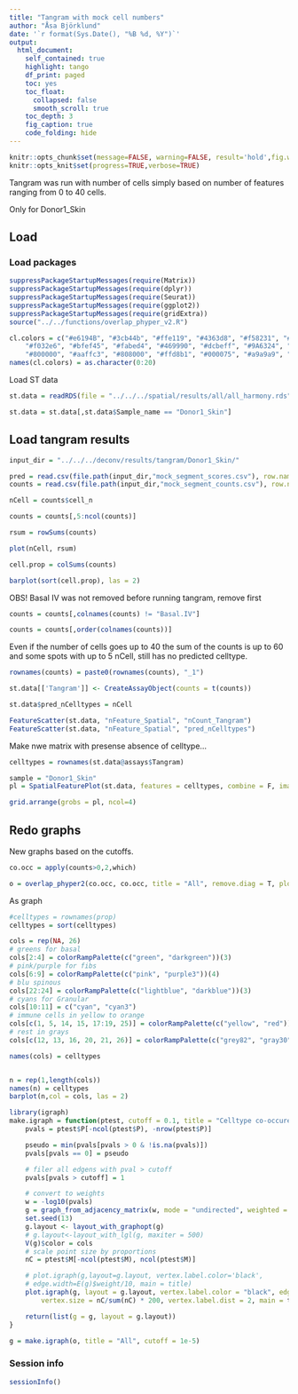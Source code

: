 ```yaml
---
title: "Tangram with mock cell numbers"
author: "Åsa Björklund"
date: '`r format(Sys.Date(), "%B %d, %Y")`'
output:
  html_document:
    self_contained: true
    highlight: tango
    df_print: paged
    toc: yes
    toc_float:
      collapsed: false
      smooth_scroll: true
    toc_depth: 3
    fig_caption: true
    code_folding: hide
---
```


```r
knitr::opts_chunk$set(message=FALSE, warning=FALSE, result='hold',fig.width=12,fig.height = 10,tidy=TRUE)
knitr::opts_knit$set(progress=TRUE,verbose=TRUE)
```

Tangram was run with number of cells simply based on number of features ranging from 0 to 40 cells.

Only for Donor1_Skin

## Load

### Load packages

```r
suppressPackageStartupMessages(require(Matrix))
suppressPackageStartupMessages(require(dplyr))
suppressPackageStartupMessages(require(Seurat))
suppressPackageStartupMessages(require(ggplot2))
suppressPackageStartupMessages(require(gridExtra))
source("../../functions/overlap_phyper_v2.R")
```

```r
cl.colors = c("#e6194B", "#3cb44b", "#ffe119", "#4363d8", "#f58231", "#911eb4", "#42d4f4",
    "#f032e6", "#bfef45", "#fabed4", "#469990", "#dcbeff", "#9A6324", "#fffac8",
    "#800000", "#aaffc3", "#808000", "#ffd8b1", "#000075", "#a9a9a9", "#000000")
names(cl.colors) = as.character(0:20)


```


Load ST data

```r
st.data = readRDS(file = "../../../spatial/results/all/all_harmony.rds")

st.data = st.data[,st.data$Sample_name == "Donor1_Skin"]

```

## Load tangram results

```r
input_dir = "../../../deconv/results/tangram/Donor1_Skin/"

pred = read.csv(file.path(input_dir,"mock_segment_scores.csv"), row.names = 1)
counts = read.csv(file.path(input_dir,"mock_segment_counts.csv"), row.names = 1)

nCell = counts$cell_n

counts = counts[,5:ncol(counts)]

rsum = rowSums(counts)

plot(nCell, rsum)


```



```r
cell.prop = colSums(counts)

barplot(sort(cell.prop), las = 2)
```

OBS! Basal IV was not removed before running tangram, remove first

```r
counts = counts[,colnames(counts) != "Basal.IV"]

counts = counts[,order(colnames(counts))]
```


Even if the number of cells goes up to 40 the sum of the counts is up to 60 and some spots with up to 5 nCell, still has no predicted celltype. 

```r
rownames(counts) = paste0(rownames(counts), "_1")

st.data[['Tangram']] <- CreateAssayObject(counts = t(counts))

st.data$pred_nCelltypes = nCell

FeatureScatter(st.data, "nFeature_Spatial", "nCount_Tangram")
FeatureScatter(st.data, "nFeature_Spatial", "pred_nCelltypes")
```









Make nwe matrix with presense absence of celltype...

```r
celltypes = rownames(st.data@assays$Tangram)

sample = "Donor1_Skin"
pl = SpatialFeaturePlot(st.data, features = celltypes, combine = F, images = sample)

grid.arrange(grobs = pl, ncol=4)
```

## Redo graphs

New graphs based on the cutoffs.

```r
co.occ = apply(counts>0,2,which)

o = overlap_phyper2(co.occ, co.occ, title = "All", remove.diag = T, plot = F, bg = ncol(st.data))


```


As graph





```r
#celltypes = rownames(prop)
celltypes = sort(celltypes)

cols = rep(NA, 26)
# greens for basal
cols[2:4] = colorRampPalette(c("green", "darkgreen"))(3)
# pink/purple for fibs
cols[6:9] = colorRampPalette(c("pink", "purple3"))(4)
# blu spinous
cols[22:24] = colorRampPalette(c("lightblue", "darkblue"))(3)
# cyans for Granular
cols[10:11] = c("cyan", "cyan3")
# immune cells in yellow to orange
cols[c(1, 5, 14, 15, 17:19, 25)] = colorRampPalette(c("yellow", "red"))(8)
# rest in grays
cols[c(12, 13, 16, 20, 21, 26)] = colorRampPalette(c("grey82", "gray30"))(6)

names(cols) = celltypes


n = rep(1,length(cols))
names(n) = celltypes
barplot(n,col = cols, las = 2)

```


```r
library(igraph)
make.igraph = function(ptest, cutoff = 0.1, title = "Celltype co-occurence") {
    pvals = ptest$P[-ncol(ptest$P), -nrow(ptest$P)]

    pseudo = min(pvals[pvals > 0 & !is.na(pvals)])
    pvals[pvals == 0] = pseudo

    # filer all edgens with pval > cutoff
    pvals[pvals > cutoff] = 1

    # convert to weights
    w = -log10(pvals)
    g = graph_from_adjacency_matrix(w, mode = "undirected", weighted = T, diag = F)
    set.seed(13)
    g.layout <- layout_with_graphopt(g)
    # g.layout<-layout_with_lgl(g, maxiter = 500)
    V(g)$color = cols
    # scale point size by proportions
    nC = ptest$M[-ncol(ptest$M), ncol(ptest$M)]

    # plot.igraph(g,layout=g.layout, vertex.label.color='black',
    # edge.width=E(g)$weight/10, main = title)
    plot.igraph(g, layout = g.layout, vertex.label.color = "black", edge.width = E(g)$weight/10,
        vertex.size = nC/sum(nC) * 200, vertex.label.dist = 2, main = title)

    return(list(g = g, layout = g.layout))
}

g = make.igraph(o, title = "All", cutoff = 1e-5)
```





### Session info

```r
sessionInfo()
```
